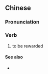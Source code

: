 {{also|受奖}}
==Chinese==
{{zh-forms|s=受奖}}

===Pronunciation===
{{zh-pron
|m=shòujiǎng
|c=sau6 zoeng2
|mn=qz:siǔ-chióng/tw,xm:siū-chióng/zz:siū-chiáng
|cat=v
}}

===Verb===
{{zh-verb}}

# to be rewarded

====See also====
* {{qualifier|not to be confused with}} {{zh-l|授獎}}